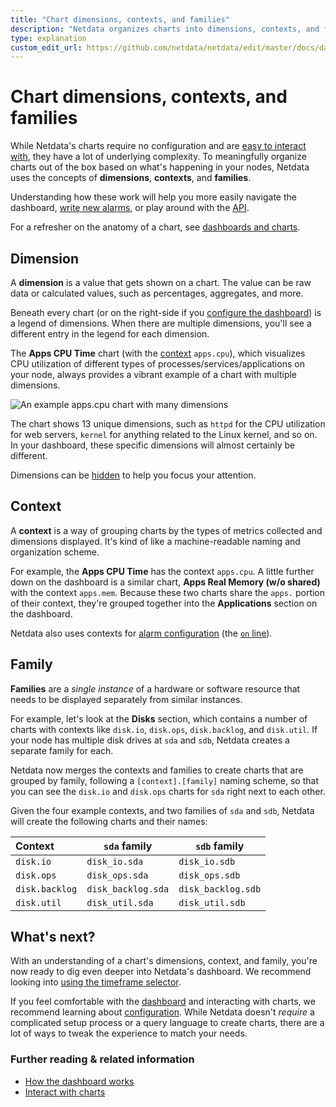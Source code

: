 ```yaml
---
title: "Chart dimensions, contexts, and families"
description: "Netdata organizes charts into dimensions, contexts, and families to automatically and meaningfully organize thousands of metrics into interactive charts."
type: explanation
custom_edit_url: https://github.com/netdata/netdata/edit/master/docs/dashboard/dimensions-contexts-families.mdx
---
```


# Chart dimensions, contexts, and families

While Netdata's charts require no configuration and are [easy to interact with](/docs/dashboards/interact-charts.mdx),
they have a lot of underlying complexity. To meaningfully organize charts out of the box based on what's happening in
your nodes, Netdata uses the concepts of **dimensions**, **contexts**, and **families**. 

Understanding how these work will help you more easily navigate the dashboard, [write new
alarms](/docs/monitor/configure-alars.md), or play around with the [API](/web/api/README.md).

For a refresher on the anatomy of a chart, see [dashboards and charts](/docs/dashboards/dashboards-charts.mdx).

## Dimension

A **dimension** is a value that gets shown on a chart. The value can be raw data or calculated values, such as
percentages, aggregates, and more.

Beneath every chart (or on the right-side if you [configure the
dashboard](/docs/dashboards/customize.mdx#change-chart-legend-position)) is a legend of dimensions. When there are
multiple dimensions, you'll see a different entry in the legend for each dimension.

The **Apps CPU Time** chart (with the [context](#contexts) `apps.cpu`), which visualizes CPU utilization of
different types of processes/services/applications on your node, always provides a vibrant example of a chart with
multiple dimensions.

![An example apps.cpu chart with many
dimensions](https://user-images.githubusercontent.com/1153921/114207816-a5cb7400-9911-11eb-8800-06f60b745f9c.png)

The chart shows 13 unique dimensions, such as `httpd` for the CPU utilization for web servers, `kernel` for anything
related to the Linux kernel, and so on. In your dashboard, these specific dimensions will almost certainly be different.

Dimensions can be [hidden](/docs/dashboards/interact-charts.mdx#show-and-hide-dimensions) to help you focus your
attention.

## Context

A **context** is a way of grouping charts by the types of metrics collected and dimensions displayed. It's kind of like
a machine-readable naming and organization scheme.

For example, the **Apps CPU Time** has the context `apps.cpu`. A little further down on the dashboard is a similar
chart, **Apps Real Memory (w/o shared)** with the context `apps.mem`. Because these two charts share the `apps.` portion
of their context, they're grouped together into the **Applications** section on the dashboard.

Netdata also uses contexts for [alarm configuration](/docs/monitor/configure-alarms.md) (the [`on`
line](/health/REFERENCE.md#alarm-line-on)).

## Family

**Families** are a _single instance_ of a hardware or software resource that needs to be displayed separately from
similar instances.

For example, let's look at the **Disks** section, which contains a number of charts with contexts like `disk.io`,
`disk.ops`, `disk.backlog`, and `disk.util`.  If your node has multiple disk drives at `sda` and `sdb`, Netdata creates
a separate family for each.

Netdata now merges the contexts and families to create charts that are grouped by family, following a
`[context].[family]` naming scheme, so that you can see the `disk.io` and `disk.ops` charts for `sda` right next to each
other.

Given the four example contexts, and two families of `sda` and `sdb`, Netdata will create the following charts and their
names:

| Context        | `sda` family       | `sdb` family       |
| :------------- | ------------------ | ------------------ |
| `disk.io`      | `disk_io.sda`      | `disk_io.sdb`      |
| `disk.ops`     | `disk_ops.sda`     | `disk_ops.sdb`     |
| `disk.backlog` | `disk_backlog.sda` | `disk_backlog.sdb` |
| `disk.util`    | `disk_util.sda`    | `disk_util.sdb`    |

## What's next?

With an understanding of a chart's dimensions, context, and family, you're now ready to dig even deeper into Netdata's
dashboard. We recommend looking into [using the timeframe selector](/docs/dashboards/select-timeframes.mdx).

If you feel comfortable with the [dashboard](/docs/dashboard/how-dashboard-works.mdx) and interacting with charts, we
recommend learning about [configuration](/docs/configure/nodes.md). While Netdata doesn't _require_ a complicated setup
process or a query language to create charts, there are a lot of ways to tweak the experience to match your needs.

### Further reading & related information

- [How the dashboard works](/docs/dashboard/how-dashboard-works.mx)
- [Interact with charts](/docs/dashboard/interact-charts.mdx)
